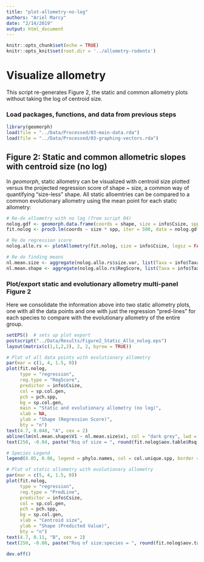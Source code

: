 ```yaml
---
title: "plot-allometry-no-log"
authors: "Ariel Marcy"
date: "2/14/2019"
output: html_document
---
```


```r
knitr::opts_chunk$set(echo = TRUE)
knitr::opts_knit$set(root.dir = '../allometry-rodents')
```

# Visualize allometry
This script re-generates Figure 2, the static and common allometry plots without taking the log of centroid size.

### Load packages, functions, and data from previous steps
```r
library(geomorph)
load(file = "../Data/Processed/03-main-data.rda")
load(file = "../Data/Processed/03-graphing-vectors.rda")
```

## Figure 2: Static and common allometric slopes with centroid size (no log)
In _geomorph_, static allometry can be visualized with centroid size plotted versus the projected regression score of shape ~ size, a common way of quantifying "size-less" shape. All static alloemtries can be compared to a common evolutionary allometry using the mean point for each static allometry:
```r
# Re-do allometry with no log (from script 04)
nolog.gdf <- geomorph.data.frame(coords = shape, size = info$Csize, spp = info$Taxa)
fit.nolog <- procD.lm(coords ~ size * spp, iter = 500, data = nolog.gdf, print.progress = FALSE)

# Re do regression score
nolog.allo.rs <- plotAllometry(fit.nolog, size = info$Csize, logsz = FALSE, method = "RegScore")  # Allometry data

# Re do finding means
nl.mean.size <- aggregate(nolog.allo.rs$size.var, list(Taxa = info$Taxa), mean)
nl.mean.shape <- aggregate(nolog.allo.rs$RegScore, list(Taxa = info$Taxa), mean)
```

### Plot/export static and evolutionary allometry multi-panel Figure 2
Here we consolidate the information above into two static allometry plots, one with all the data points and one with just the regression "pred-lines" for each species to compare with the evolutionary allometry of the entire group. 
```r
setEPS()  # sets up plot export
postscript("../Data/Results/Figure2_Static_Allo_nolog.eps")
layout(matrix(c(1,1,2,2), 2, 2, byrow = TRUE))

# Plot of all data points with evolutionary allometry
par(mar = c(1, 4, 1.5, 0))
plot(fit.nolog,
     type = "regression",
     reg.type = "RegScore",
     predictor = info$Csize,
     col = sp.col.gen, 
     pch = pch.spp,
     bg = sp.col.gen,
     main = "Static and evolutionary allometry (no log)",
     xlab = NA,
     ylab = "Shape (Regression Score)",
     bty = "n")
text(4.7, 0.048, "A", cex = 2)
abline(lm(nl.mean.shape$V1 ~ nl.mean.size$x), col = "dark grey", lwd = 2)  # plots evolutionary allometry
text(250, -0.04, paste("Rsq of size = ", round(fit.nolog$aov.table$Rsq[1], 2)), cex = 1.1, col = "black")

# Species Legend
legend(6.05, 0.06, legend = phylo.names, col = col.unique.spp, border = NULL, pch = pch.unique.spp, pt.bg = col.unique.spp, cex = 0.97, pt.cex = 1, ncol = 2, bg = "white")

# Plot of static allometry with evolutionary allometry
par(mar = c(5, 4, 1.5, 0))
plot(fit.nolog,
     type = "regression",
     reg.type = "PredLine",
     predictor = info$Csize,
     col = sp.col.gen, 
     pch = pch.spp,
     bg = sp.col.gen,
     xlab = "Centroid size",
     ylab = "Shape (Predicted Value)",
     bty = "n")
text(4.7, 0.11, "B", cex = 2)
text(250, -0.08, paste("Rsq of size:species = ", round(fit.nolog$aov.table$Rsq[3], 2)), cex = 1.1, col = "black")

dev.off()
```